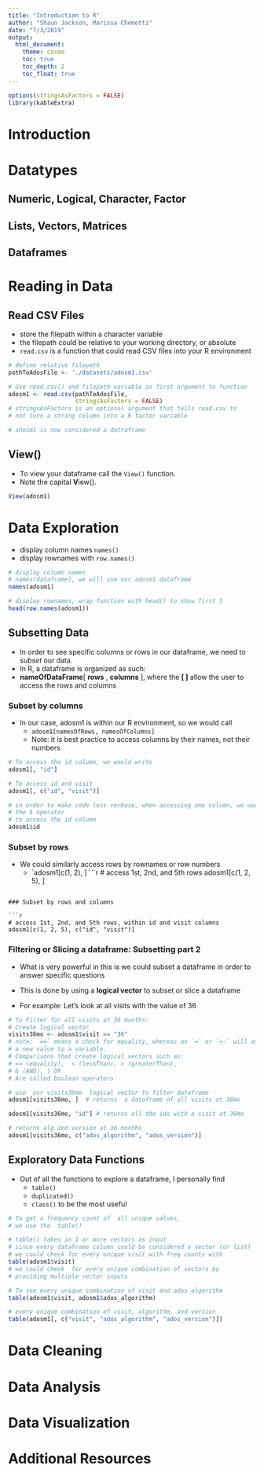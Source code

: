 ```yaml
---
title: "Introduction to R"
author: "Shaun Jackson, Marissa Chemotti"
date: "7/3/2019"
output: 
  html_document:
    theme: cosmo
    toc: true
    toc_depth: 2
    toc_float: true
---
```


```r
options(stringsAsFactors = FALSE)
library(kableExtra)
```

# Introduction

# Datatypes

## Numeric, Logical, Character, Factor

## Lists, Vectors, Matrices

## Dataframes

# Reading in Data

## Read CSV Files

- store the filepath within a character variable
- the filepath could be relative to your working directory, or absolute
- `read.csv` is a function that could read CSV files into your R environment

```r

# define relative filepath
pathToAdosFile <- './datasets/adosm1.csv'

# Use read.csv() and filepath variable as first argument to function
adosm1 <- read.csv(pathToAdosFile, 
                   stringsAsFactors = FALSE)
# stringsAsFactors is an optional argument that tells read.csv to
# not turn a string column into a R factor variable

# adosm1 is now considered a datraframe

```


## View()

- To view your dataframe call the `View()` function.
- Note the capital **V**iew().

```r
View(adosm1)
```

# Data Exploration

- display column names `names()`
- display rownames with `row.names()`

```r
# display column names
# names(dataframe), we will use our adosm1 dataframe
names(adosm1)

# display rownames, wrap function with head() to show first 5
head(row.names(adosm1))

```



## Subsetting Data

- In order to see specific  columns or rows in our dataframe, we need to *subset* our data.
- In R, a dataframe is organized as such:
- **nameOfDataFrame**[ **rows** , **columns** ], where the **[  ]** allow the user to access the rows and columns

### Subset by columns

- In our case, adosm1 is within our R environment, so we would call
    - `adosm1[namesOfRows, namesOfColumns]`
    - Note: it is best practice to access columns by their names, not their numbers

```r
# To access the id column, we would write
adosm1[, "id"]

# To access id and visit
adosm1[, c("id", "visit")]

# in order to make code less verbose, when accessing one column, we use
# the $ operator
# to access the id column
adosm1$id

```

### Subset by rows

- We could similarly access rows by rownames or row numbers
     - `adosm1[c(1, 2), ]
```r
# access 1st, 2nd, and 5th rows
adosm1[c(1, 2, 5), ]

```

### Subset by rows and columns

```r
# access 1st, 2nd, and 5th rows, within id and visit columns
adosm1[c(1, 2, 5), c("id", "visit")]
```

### Filtering or Slicing a dataframe: Subsetting part 2

- What is very powerful in this is we could subset a dataframe in order to answer specific questions
- This is done by using a **logical vector** to subset or slice a dataframe

- For example: Let's look at all visits with the value of 36

```r
# To Filter for all visits at 36 months:
# Create logical vector
visits36mo <- adosm1$visit == "36"
# note: `==` means a check for equality, whereas an `=` or `<-` will assign
# a new value to a variable. 
# Comparisons that create logical vectors such as:
# == (equality),  < (lessThan), > (greaterThan), 
# & (AND), | OR
# Are called boolean operators

# use  our visits36mo  logical vector to filter dataframe
adosm1[visits36mo, ]  # returns  a dataframe of all visits at 36mo

adosm1[visits36mo, "id"] # returns all the ids with a visit at 36mo

# returns alg and version at 36 months
adosm1[visits36mo, c("ados_algorithm", "ados_version")] 

```


## Exploratory Data Functions

- Out of all the functions to  explore a dataframe, I  personally find 
    - `table()`
    - `duplicated()`
    - `class()`
to be the most useful

```r

# To get a frequency count of  all unique values,
# we use the  table()

# table() takes in 1 or more vectors as input
# since every dataframe column could be considered a vector (or list)
# we could check for every unique visit with freq counts with
table(adosm1$visit)
# we could check  for every unique combination of vectors by 
# providing multiple vector inputs

# To see every unique combination of visit and ados algorithm
table(adosm1$visit, adosm1$ados_algorithm)

# every unique combination of visit, algorithm, and version
table(adosm1[, c("visit", "ados_algorithm", "ados_version")])

```


# Data Cleaning

# Data Analysis

# Data Visualization

# Additional Resources

